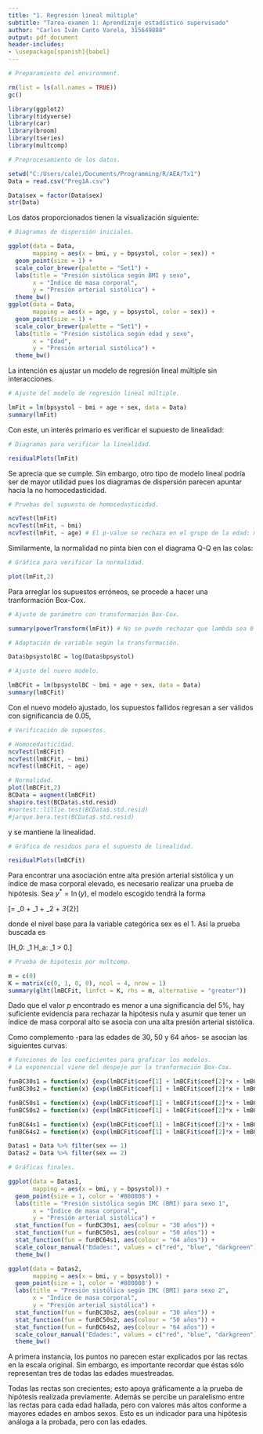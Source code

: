 ---
title: "1. Regresión lineal múltiple"
subtitle: "Tarea-examen 1: Aprendizaje estadístico supervisado"
author: "Carlos Iván Canto Varela, 315649888"
output: pdf_document
header-includes:
- \usepackage[spanish]{babel}
---

```{r include = FALSE}

# Preparamiento del environment.

rm(list = ls(all.names = TRUE))
gc()

library(ggplot2)
library(tidyverse)
library(car)
library(broom)
library(tseries)
library(multcomp)

# Preprocesamiento de los datos.

setwd("C:/Users/calei/Documents/Programming/R/AEA/Tx1")
Data = read.csv("Preg1A.csv")

Data$sex = factor(Data$sex)
str(Data)

```

Los datos proporcionados tienen la visualización siguiente:

```{r echo = FALSE, fig.cap = "Diagramas de dispersión por covariable", figures-side, fig.show = "hold", out.width = "50%"}

# Diagramas de dispersión iniciales.

ggplot(data = Data,
       mapping = aes(x = bmi, y = bpsystol, color = sex)) + 
  geom_point(size = 1) +
  scale_color_brewer(palette = "Set1") +
  labs(title = "Presión sistólica según BMI y sexo",
       x = "Índice de masa corporal",
       y = "Presión arterial sistólica") +
  theme_bw()
ggplot(data = Data,
       mapping = aes(x = age, y = bpsystol, color = sex)) + 
  geom_point(size = 1) +
  scale_color_brewer(palette = "Set1") +
  labs(title = "Presión sistólica según edad y sexo",
       x = "Edad",
       y = "Presión arterial sistólica") +
  theme_bw()

```

La intención es ajustar un modelo de regresión lineal múltiple sin interacciones.

```{r include = FALSE}

# Ajuste del modelo de regresión lineal múltiple.

lmFit = lm(bpsystol ~ bmi + age + sex, data = Data)
summary(lmFit)

```

Con este, un interés primario es verificar el supuesto de linealidad:

```{r echo = FALSE, results = FALSE, fig.cap = "Gráficas de residuales para el supuesto de linealidad", out.width = "65%", fig.align = 'center'}

# Diagramas para verificar la linealidad.

residualPlots(lmFit)

```

Se aprecia que se cumple. Sin embargo, otro tipo de modelo lineal podría ser de mayor utilidad pues los diagramas de dispersión parecen apuntar hacia la no homocedasticidad.

```{r include = FALSE}

# Pruebas del supuesto de homocedasticidad.

ncvTest(lmFit)
ncvTest(lmFit, ~ bmi)
ncvTest(lmFit, ~ age) # El p-value se rechaza en el grupo de la edad: mala señal para el supuesto.

```

Similarmente, la normalidad no pinta bien con el diagrama Q-Q en las colas:

```{r echo = FALSE, fig.cap = "Gráfica Q-Q para el supuesto de normalidad", out.width = "65%", fig.align = 'center'}

# Gráfica para verificar la normalidad.

plot(lmFit,2)

```

Para arreglar los supuestos erróneos, se procede a hacer una tranformación Box-Cox.

```{r include = FALSE}

# Ajuste de parámetro con transformación Box-Cox.

summary(powerTransform(lmFit)) # No se puede rechazar que lambda sea 0 con significancia de 0.05. Se procede a realizar la variante. logarítmica.

# Adaptación de variable según la transformación.

Data$bpsystolBC = log(Data$bpsystol)

# Ajuste del nuevo modelo.

lmBCFit = lm(bpsystolBC ~ bmi + age + sex, data = Data)
summary(lmBCFit)

```

Con el nuevo modelo ajustado, los supuestos fallidos regresan a ser válidos con significancia de 0.05,

```{r echo = FALSE, fig.cap = "Gráfica Q-Q para el supuesto de normalidad en el modelo transformado", out.width = "65%", fig.align = 'center'}

# Verificación de supuestos.

# Homocedasticidad.
ncvTest(lmBCFit)
ncvTest(lmBCFit, ~ bmi)
ncvTest(lmBCFit, ~ age)

# Normalidad.
plot(lmBCFit,2)
BCData = augment(lmBCFit)
shapiro.test(BCData$.std.resid)
#nortest::lillie.test(BCData$.std.resid)
#jarque.bera.test(BCData$.std.resid)

```

y se mantiene la linealidad.

```{r echo = FALSE, results = FALSE, fig.cap = "Gráficas de residuales para el supuesto de linealidad en el modelo transformado", out.width = "65%", fig.align = 'center'}

# Gráfica de residuos para el supuesto de linealidad.

residualPlots(lmBCFit)

```

\pagebreak

Para encontrar una asociación entre alta presión arterial sistólica y un índice de masa corporal elevado, es necesario realizar una prueba de hipótesis. Sea $y^* = \ln(y)$, el modelo escogido tendrá la forma

\[\text{E}\left[y^*\right] = \beta_0 + \beta_1\text{bmi} + \beta_2\text{age} + \beta_3\text{sex}_{2}\]

donde el nivel base para la variable categórica sex es el 1. Así la prueba buscada es

\[H_0: \quad \beta_1 \leq 0 \quad \text{vs.} \quad H_a: \quad \beta_1 > 0.\]

```{r echo = FALSE}

# Prueba de hipótesis por multcomp.

m = c(0)
K = matrix(c(0, 1, 0, 0), ncol = 4, nrow = 1)
summary(glht(lmBCFit, linfct = K, rhs = m, alternative = "greater"))

```

Dado que el valor $p$ encontrado es menor a una significancia del 5\%, hay suficiente evidencia para rechazar la hipótesis nula y asumir que tener un índice de masa corporal alto se asocia con una alta presión arterial sistólica.

Como complemento -para las edades de 30, 50 y 64 años- se asocian las siguientes curvas:

```{r echo = FALSE, fig.cap = "Modelo relacional de presión arterial sistólica con IMC para tres edades particulares", fig.show = "hold", out.width = "50%"}

# Funciones de los coeficientes para graficar los modelos.
# La exponencial viene del despeje por la tranformación Box-Cox.

funBC30s1 = function(x) {exp(lmBCFit$coef[1] + lmBCFit$coef[2]*x + lmBCFit$coef[3]*30)}
funBC30s2 = function(x) {exp(lmBCFit$coef[1] + lmBCFit$coef[2]*x + lmBCFit$coef[3]*30 + lmBCFit$coef[4])}

funBC50s1 = function(x) {exp(lmBCFit$coef[1] + lmBCFit$coef[2]*x + lmBCFit$coef[3]*50)}
funBC50s2 = function(x) {exp(lmBCFit$coef[1] + lmBCFit$coef[2]*x + lmBCFit$coef[3]*50 + lmBCFit$coef[4])}

funBC64s1 = function(x) {exp(lmBCFit$coef[1] + lmBCFit$coef[2]*x + lmBCFit$coef[3]*64)}
funBC64s2 = function(x) {exp(lmBCFit$coef[1] + lmBCFit$coef[2]*x + lmBCFit$coef[3]*64 + lmBCFit$coef[4])}

Datas1 = Data %>% filter(sex == 1)
Datas2 = Data %>% filter(sex == 2)

# Gráficas finales.

ggplot(data = Datas1,
       mapping = aes(x = bmi, y = bpsystol)) + 
  geom_point(size = 1, color = '#880808') +
  labs(title = "Presión sistólica según IMC (BMI) para sexo 1",
       x = "Índice de masa corporal",
       y = "Presión arterial sistólica") +
  stat_function(fun = funBC30s1, aes(colour = "30 años")) +
  stat_function(fun = funBC50s1, aes(colour = "50 años")) +
  stat_function(fun = funBC64s1, aes(colour = "64 años")) +
  scale_colour_manual("Edades:", values = c("red", "blue", "darkgreen")) +
  theme_bw()

ggplot(data = Datas2,
       mapping = aes(x = bmi, y = bpsystol)) + 
  geom_point(size = 1, color = '#880808') +
  labs(title = "Presión sistólica según IMC (BMI) para sexo 2",
       x = "Índice de masa corporal",
       y = "Presión arterial sistólica") +
  stat_function(fun = funBC30s2, aes(colour = "30 años")) +
  stat_function(fun = funBC50s2, aes(colour = "50 años")) +
  stat_function(fun = funBC64s2, aes(colour = "64 años")) +
  scale_colour_manual("Edades:", values = c("red", "blue", "darkgreen")) +
  theme_bw()

```

A primera instancia, los puntos no parecen estar explicados por las rectas en la escala original. Sin embargo, es importante recordar que éstas sólo representan tres de todas las edades muestreadas.

Todas las rectas son crecientes; esto apoya gráficamente a la prueba de hipótesis realizada previamente. Además se percibe un paralelismo entre las rectas para cada edad hallada, pero con valores más altos conforme a mayores edades en ambos sexos. Esto es un indicador para una hipótesis análoga a la probada, pero con las edades.